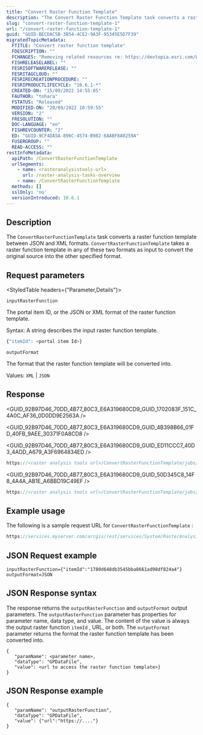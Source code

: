```yaml
---
title: "Convert Raster Function Template"
description: "The Convert Raster Function Template task converts a raster function template between JSON and XML formats."
slug: "convert-raster-function-template-1"
url: "/convert-raster-function-template-1"
guid: "GUID-BECDAC5B-3B54-4CE2-9A3F-95345E5D7F39"
migratedTopicMetadata:
  FTITLE: "Convert raster function template"
  FDESCRIPTION: ""
  FCHANGES: "Removing related resources re: https://devtopia.esri.com/WebGIS/arcgis-rest-api-documentation/issues/191"
  FISHRELEASELABEL: ""
  FESRISOFTWARERELEASE: ""
  FESRITAGCLOUD: ""
  FESRIRECREATIONPROCEDURE: ""
  FESRIPRODUCTLIFECYCLE: "10.6.1-*"
  CREATED-ON: "15/09/2022 14:55:05"
  FAUTHOR: "tohara"
  FSTATUS: "Released"
  MODIFIED-ON: "20/09/2022 10:59:55"
  VERSION: "2"
  FRESOLUTION: ""
  DOC-LANGUAGE: "en"
  FISHREVCOUNTER: "2"
  ED: "GUID-9CF4DA5A-896C-4574-B982-6AABF8A0259A"
  FUSERGROUP: ""
  READ-ACCESS: ""
restInfoMetadata:
  apiPath: /ConvertRasterFunctionTemplate
  urlSegments:
    - name: <rasteranalysistools-url>
      url: /raster-analysis-tasks-overview
    - name: /ConvertRasterFunctionTemplate
  methods: []
  sslOnly: 'no'
  versionIntroduced: 10.6.1
---
```



## Description

The `ConvertRasterFunctionTemplate`  task converts a raster function template between JSON and XML formats. `ConvertRasterFunctionTemplate`  takes a raster function template in any of these two formats as input to convert the original source into the other specified format.

##  Request parameters 

<StyledTable headers={"Parameter,Details"}>

<StyledTableRow>

<StyledTableCell cellStyle="markdown">

`inputRasterFunction` 

</StyledTableCell>

<StyledTableCell cellStyle="markdown">

The portal item ID, or the JSON or XML format of the raster function template. 

Syntax: A string describes the input raster function template.

```javascript
{"itemId": <portal item Id>}
```

 

</StyledTableCell>

</StyledTableRow>

<StyledTableRow>

<StyledTableCell cellStyle="markdown">

`outputFormat` 

</StyledTableCell>

<StyledTableCell cellStyle="markdown">

The format that the raster function template will be converted into.

Values: `XML`  \| `JSON` 

</StyledTableCell>

</StyledTableRow>

</StyledTable>

## Response

<GUID_92B97D46_70DD_4B77_80C3_E6A319680CD9_GUID_1702083F_151C_4A0C_AF36_0D0DD9E2563A />

<GUID_92B97D46_70DD_4B77_80C3_E6A319680CD9_GUID_4B398B66_01FD_40FB_9AEE_30371F0A8CD8 />

<GUID_92B97D46_70DD_4B77_80C3_E6A319680CD9_GUID_ED11CCC7_40D3_4ADD_A679_A3F6964834ED />

```javascript
https://<raster analysis tools url>/ConvertRasterFunctionTemplate/jobs/<jobId>
```

 

<GUID_92B97D46_70DD_4B77_80C3_E6A319680CD9_GUID_50D345C8_14F8_4A4A_AB1E_A6BBD19C49EF />

```javascript
https://<raster analysis tools url>/ConvertRasterFunctionTemplate/jobs/<jobId>/results/<output parameter>
```

 

## Example usage

The following is a sample request URL for `ConvertRasterFunctionTemplate` :

```javascript
https://services.myserver.com/arcgis/rest/services/System/RasterAnalysisTools/GPServer/ConvertRasterFunctionTemplate/submitJob
```

 

## JSON Request example

```other
inputRasterFunction={"itemId":"1780d648db3545bba8661ad98df824a4"}
outputFormat=JSON
```

 

## JSON Response syntax

The response returns the `outputRasterFunction`  and `outputFormat`  output parameters. The `outputRasterFunction`  parameter has properties for parameter name, data type, and value. The content of the value is always the output raster function `itemId` , URL, or both. The `outputFormat`  parameter returns the format the raster function template has been converted into.

```other
{
   "paramName": <parameter name>,
   "dataType": "GPDataFile",
   "value": <url to access the raster function template>}
}
```

 

## JSON Response example

```other
{
   "paramName": "outputRasterFunction",
   "dataType": "GPDataFile",
   "value": {"url":"https://...."}
}
```

 
